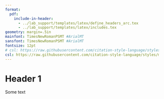 ```yaml
---
format: 
  pdf: 
    include-in-header: 
      - ../lab_support/templates/latex/define_headers_arc.tex
      - ../lab_support/templates/latex/includes.tex
geometry: margin=.5in
mainfont: TimesNewRomanPSMT #ArialMT
sansfont: TimesNewRomanPSMT #ArialMT
fontsize: 12pt
# csl: https://raw.githubusercontent.com/citation-style-language/styles/master/national-library-of-medicine-grant-proposals.csl # NIH grants
csl: https://raw.githubusercontent.com/citation-style-language/styles/master/apa.csl # APA format
---   
```


<!-- Other PDF YAML options: https://quarto.org/docs/reference/formats/pdf.html
Note that many of these options will affect multiple outputs-->


# Header 1

Some text